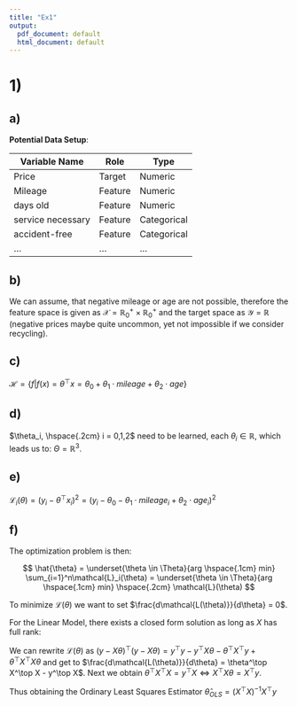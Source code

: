 ```yaml
---
title: "Ex1"
output:
  pdf_document: default
  html_document: default
---
```


# 1)

## a)

**Potential Data Setup**:


|Variable Name  |Role     |Type         |
|---------------|---------|-------------|
|Price          |Target   |Numeric      |
|Mileage        |Feature  |Numeric      |
|days old       |Feature  |Numeric      |
|service necessary           |Feature  |Categorical  |
|accident-free  |Feature  |Categorical  |
|...            |...      |...          |

## b)

We can assume, that negative mileage or age are not possible, therefore the feature space is given as
$\mathcal{X} = \mathbb{R}^+_0 \times \mathbb{R}^+_0$ and the target space as $\mathcal{Y} = \mathbb{R}$ (negative prices maybe quite uncommon, yet not impossible if we consider recycling).

## c)

$\mathcal{H} = \{f | f(x) = \theta^\top x = \theta_0 + \theta_1 \cdot mileage + \theta_2 \cdot age \}$

## d)

$\theta_i, \hspace{.2cm} i = 0,1,2$ need to be learned, each $\theta_i \in \mathbb{R}$, which leads us to: 
$\Theta = \mathbb{R}^3$.

## e)

$\mathcal{L}_i(\theta) = (y_i - \theta^{\top}x_i)^2 = (y_i - \theta_0 - \theta_1\cdot mileage_i + \theta_2\cdot age_i)^2$


## f)

The optimization problem is then:

$$
\hat{\theta} = \underset{\theta \in \Theta}{arg \hspace{.1cm} min} \sum_{i=1}^n\mathcal{L}_i(\theta) = \underset{\theta \in \Theta}{arg \hspace{.1cm} min} \hspace{.2cm} \mathcal{L}(\theta)
$$

To minimize $\mathcal{L}(\theta)$ we want to set $\frac{d\mathcal{L(\theta)}}{d\theta} = 0$.

For the Linear Model, there exists a closed form solution as long as $X$ has full rank:

We can rewrite $\mathcal{L}(\theta)$ as 
$(y - X \theta)^\top(y- X \theta) = y^\top y - y^\top X\theta - \theta^\top X^\top y + \theta^\top X^\top X \theta$ and get to $\frac{d\mathcal{L(\theta)}}{d\theta} = \theta^\top X^\top X - y^\top X$.
Next we obtain $\theta^\top X^\top X = y^\top X \iff X^\top X \theta = X^\top y$.

Thus obtaining the Ordinary Least Squares Estimator $\hat{\theta}_{OLS} = (X^\top X)^{-1}X^\top y$

